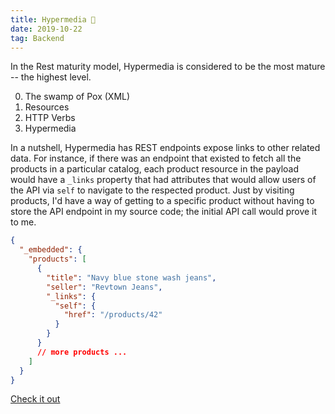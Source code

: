 ```yaml
---
title: Hypermedia 🤔
date: 2019-10-22
tag: Backend
---
```


In the Rest maturity model, Hypermedia is considered to be the most mature --
the highest level.

0. The swamp of Pox (XML)
1. Resources
1. HTTP Verbs
1. Hypermedia

In a nutshell, Hypermedia has REST endpoints expose links to other related data.
For instance, if there was an endpoint that existed to fetch all the products in
a particular catalog, each product resource in the payload would have a `_links`
property that had attributes that would allow users of the API via `self` to
navigate to the respected product. Just by visiting products, I'd have a way of
getting to a specific product without having to store the API endpoint in my
source code; the initial API call would prove it to me.

```json
{
  "_embedded": {
    "products": [
      {
        "title": "Navy blue stone wash jeans",
        "seller": "Revtown Jeans",
        "_links": {
          "self": {
            "href": "/products/42"
          }
        }
      }
      // more products ...
    ]
  }
}
```

[Check it out](https://reflectoring.io/rest-hypermedia/)
